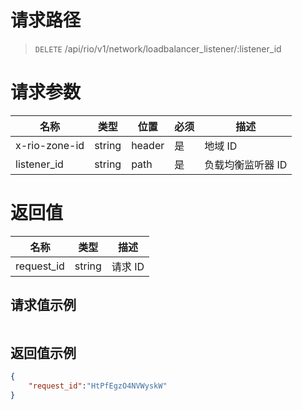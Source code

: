 <style>.topic-content-wrap .topic-detail table thead th { word-break: keep-all; }</style>


# 请求路径
> `DELETE` /api/rio/v1/network/loadbalancer_listener/:listener_id

# 请求参数
名称 | 类型 | 位置 | 必须 | 描述 
----- | ----- | ----- | ----- | ----- 
x-rio-zone-id | string | header | 是 | 地域 ID
listener_id   | string | path   | 是 | 负载均衡监听器 ID

# 返回值
名称 | 类型 |  描述
----- | ----- | -----
request_id	| string  | 请求 ID

## 请求值示例
```json
```

## 返回值示例
```json
{
    "request_id":"HtPfEgzO4NVWyskW"
}
```